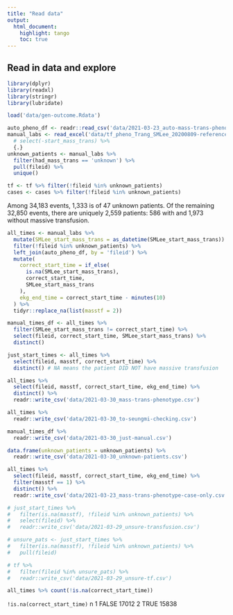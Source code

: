 ```yaml
---
title: "Read data"
output:
  html_document:
    highlight: tango
    toc: true
---
```


## Read in data and explore
```r
library(dplyr)
library(readxl)
library(stringr)
library(lubridate)
```

```r
load('data/gen-outcome.Rdata')
```


```r
auto_pheno_df <- readr::read_csv('data/2021-03-23_auto-mass-trans-phenotype.csv')
manual_labs <- read_excel('data/tf_pheno_Trang_SMLee_20200809-reference.xlsx', na = 'NA') %>% 
  # select(-start_mass_trans) %>% 
  {.}
unknown_patients <- manual_labs %>% 
  filter(had_mass_trans == 'unknown') %>% 
  pull(fileid) %>% 
  unique()

tf <- tf %>% filter(!fileid %in% unknown_patients)
cases <- cases %>% filter(!fileid %in% unknown_patients)
```


Among 34,183 events, 1,333 is of 47 unknown patients. Of the remaining 32,850 events, there are uniquely 2,559 patients: 586 with and 1,973 without massive transfusion.

```r
all_times <- manual_labs %>%
  mutate(SMLee_start_mass_trans = as_datetime(SMLee_start_mass_trans)) %>%
  filter(!fileid %in% unknown_patients) %>%
  left_join(auto_pheno_df, by = 'fileid') %>%
  mutate(
    correct_start_time = if_else(
      is.na(SMLee_start_mass_trans),
      correct_start_time,
      SMLee_start_mass_trans
    ),
    ekg_end_time = correct_start_time - minutes(10)
  ) %>% 
  tidyr::replace_na(list(masstf = 2))

manual_times_df <- all_times %>% 
  filter(SMLee_start_mass_trans != correct_start_time) %>%
  select(fileid, correct_start_time, SMLee_start_mass_trans) %>% 
  distinct()
```

```r
just_start_times <- all_times %>% 
  select(fileid, masstf, correct_start_time) %>% 
  distinct() # NA means the patient DID NOT have massive transfusion

all_times %>% 
  select(fileid, masstf, correct_start_time, ekg_end_time) %>% 
  distinct() %>% 
  readr::write_csv('data/2021-03-30_mass-trans-phenotype.csv')

all_times %>% 
  readr::write_csv('data/2021-03-30_to-seungmi-checking.csv')

manual_times_df %>% 
  readr::write_csv('data/2021-03-30_just-manual.csv')

data.frame(unknown_patients = unknown_patients) %>% 
  readr::write_csv('data/2021-03-30_unknown-patients.csv')

all_times %>% 
  select(fileid, masstf, correct_start_time, ekg_end_time) %>% 
  filter(masstf == 1) %>% 
  distinct() %>% 
  readr::write_csv('data/2021-03-23_mass-trans-phenotype-case-only.csv')

```

```r
# just_start_times %>%
#   filter(is.na(masstf), !fileid %in% unknown_patients) %>%
#   select(fileid) %>%
#   readr::write_csv('data/2021-03-29_unsure-transfusion.csv')

# unsure_pats <- just_start_times %>% 
#   filter(is.na(masstf), !fileid %in% unknown_patients) %>% 
#   pull(fileid)

# tf %>% 
#   filter(fileid %in% unsure_pats) %>% 
#   readr::write_csv('data/2021-03-29_unsure-tf.csv')
```


```r
all_times %>% count(!is.na(correct_start_time))
```

  `!is.na(correct_start_time)`     n
  <lgl>                        <int>
1 FALSE                        17012
2 TRUE                         15838
